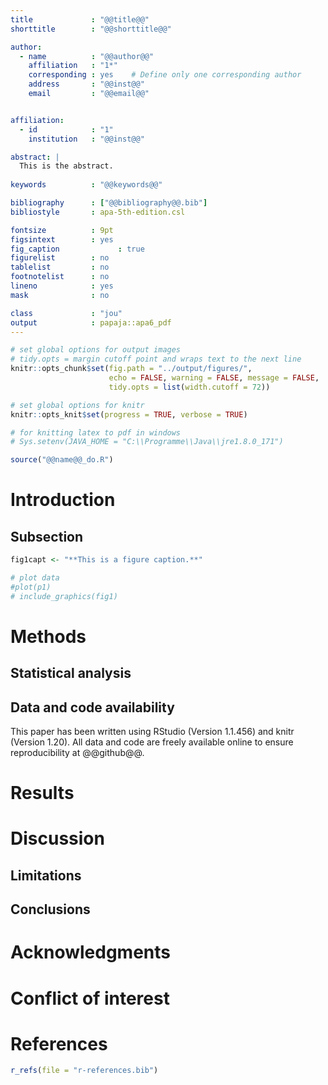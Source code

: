 ```yaml
---
title             : "@@title@@"
shorttitle        : "@@shorttitle@@"

author: 
  - name          : "@@author@@"
    affiliation   : "1*"
    corresponding : yes    # Define only one corresponding author
    address       : "@@inst@@" 
    email         : "@@email@@"


affiliation:
  - id            : "1"
    institution   : "@@inst@@"

abstract: |
  This is the abstract.
 
keywords          : "@@keywords@@" 

bibliography      : ["@@bibliography@@.bib"]
bibliostyle       : apa-5th-edition.csl

fontsize          : 9pt
figsintext        : yes
fig_caption				: true
figurelist        : no
tablelist         : no
footnotelist      : no
lineno            : yes
mask              : no

class             : "jou"
output            : papaja::apa6_pdf
---
```

	
```r
# set global options for output images
# tidy.opts = margin cutoff point and wraps text to the next line
knitr::opts_chunk$set(fig.path = "../output/figures/", 
                      echo = FALSE, warning = FALSE, message = FALSE,
                      tidy.opts = list(width.cutoff = 72))

# set global options for knitr
knitr::opts_knit$set(progress = TRUE, verbose = TRUE)

```
```r

# for knitting latex to pdf in windows
# Sys.setenv(JAVA_HOME = "C:\\Programme\\Java\\jre1.8.0_171")

source("@@name@@_do.R")
```
# Introduction

## Subsection 

```r

fig1capt <- "**This is a figure caption.**"

```

```r

# plot data
#plot(p1)
# include_graphics(fig1)
```

# Methods

## Statistical analysis

## Data and code availability
This paper has been written using RStudio (Version 1.1.456) and knitr
(Version 1.20). All data and code are freely available online to ensure
reproducibility at @@github@@.

# Results

# Discussion

## Limitations

## Conclusions

# Acknowledgments

# Conflict of interest

# References

```r
r_refs(file = "r-references.bib")
```

\begingroup
\setlength{\parindent}{-0.5in}
\setlength{\leftskip}{0.5in}

<div id = "refs"></div>
\endgroup
